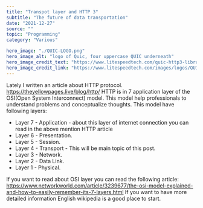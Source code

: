---
title: "Transpot layer and HTTP 3"
subtitle: "The future of data transportation"
date: "2021-12-27"
source: ""
topic: "Programming"
category: "Various"

hero_image: "./QUIC-LOGO.png"
hero_image_alt: "logo of Quic, four uppercase QUIC underneath"
hero_image_credit_text: "https://www.litespeedtech.com/quic-http3-library"
hero_image_credit_link: "https://www.litespeedtech.com/images/logos/QUIC-LOGO.png"
---

Lately I written an article about HTTP protocol.
https://theyellowpages.live/blog/http/
HTTP is in 7 application layer of the OSI(Open System Interconnect)
model. This model help professionals to understand problems and 
conceptualize thoughts. This model have following layers:
- Layer 7 - Application - about this layer of internet connection you can read 
in the above mention HTTP article 
- Layer 6 - Presentation.
- Layer 5 - Session.
- Layer 4 - Transport - This will be main topic of this post.
- Layer 3 - Network.
- Layer 2 - Data Link.
- Layer 1 - Physical.

If you want to read about OSI layer you can read the following article:
https://www.networkworld.com/article/3239677/the-osi-model-explained-and-how-to-easily-remember-its-7-layers.html
If you want to have more detailed information English wikipedia is a good place to start.

